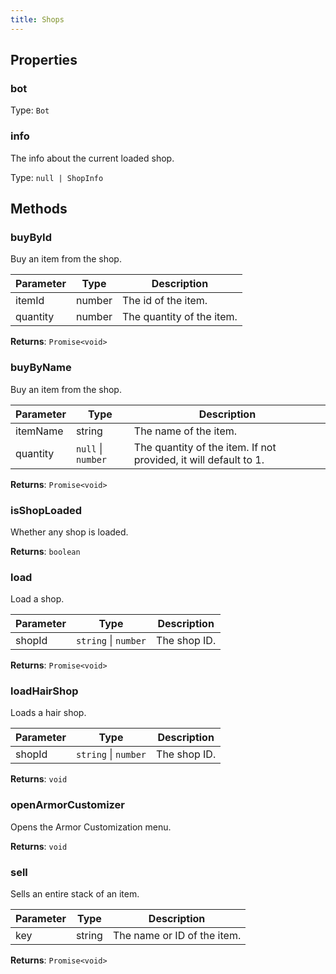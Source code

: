```yaml
---
title: Shops
---
```



## Properties
### bot




Type: `Bot`


### info <Badge text="Getter" size="small" />	


The info about the current loaded shop.


Type: `null | ShopInfo`


## Methods

### buyById

Buy an item from the shop.

| Parameter | Type | Description |
|-----------|------|-------------|
| itemId | number | The id of the item. |
| quantity | number | The quantity of the item. |


**Returns**: `Promise<void>`

### buyByName

Buy an item from the shop.

| Parameter | Type | Description |
|-----------|------|-------------|
| itemName | string | The name of the item. |
| quantity | `null` \| `number` | The quantity of the item. If not provided, it will default to 1. |


**Returns**: `Promise<void>`

### isShopLoaded

Whether any shop is loaded.

**Returns**: `boolean`

### load

Load a shop.

| Parameter | Type | Description |
|-----------|------|-------------|
| shopId | `string` \| `number` | The shop ID. |


**Returns**: `Promise<void>`

### loadHairShop

Loads a hair shop.

| Parameter | Type | Description |
|-----------|------|-------------|
| shopId | `string` \| `number` | The shop ID. |


**Returns**: `void`

### openArmorCustomizer

Opens the Armor Customization menu.

**Returns**: `void`

### sell

Sells an entire stack of an item.

| Parameter | Type | Description |
|-----------|------|-------------|
| key | string | The name or ID of the item. |


**Returns**: `Promise<void>`
